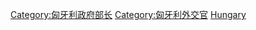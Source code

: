 {{Commonscat|Foreign ministers of Hungary}}

[[Category:匈牙利政府部长|Category:匈牙利政府部长]]
[[Category:匈牙利外交官|Category:匈牙利外交官]]
[[Category:各國外交首長|Hungary]]